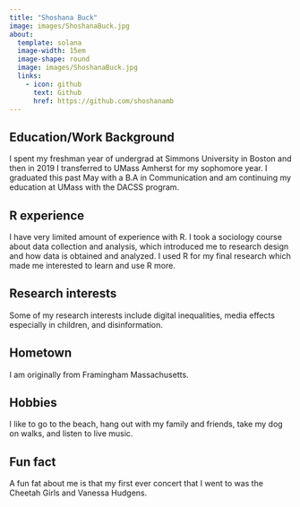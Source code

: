```yaml
---
title: "Shoshana Buck"
image: images/ShoshanaBuck.jpg
about:
  template: solana
  image-width: 15em
  image-shape: round
  image: images/ShoshanaBuck.jpg
  links:
    - icon: github
      text: Github
      href: https://github.com/shoshanamb
---
```


## Education/Work Background

I spent my freshman year of undergrad at Simmons University in Boston and then in 2019 I transferred to UMass Amherst for my sophomore year. I graduated this past May with a B.A in Communication and am continuing my education at UMass with the DACSS program.

## R experience

I have very limited amount of experience with R. I took a sociology course about data collection and analysis, which introduced me to research design and how data is obtained and analyzed. I used R for my final research which made me interested to learn and use R more.

## Research interests

Some of my research interests include digital inequalities, media effects especially in children, and disinformation.

## Hometown

I am originally from Framingham Massachusetts.

## Hobbies

I like to go to the beach, hang out with my family and friends, take my dog on walks, and listen to live music.

## Fun fact
A fun fat about me is that my first ever concert that I went to was the Cheetah Girls and Vanessa Hudgens.
